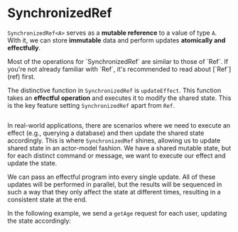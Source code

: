 
# SynchronizedRef

`SynchronizedRef<A>` serves as a **mutable reference** to a value of type `A`. With it, we can store **immutable** data and perform updates **atomically and effectfully**.

<Info>
  Most of the operations for `SynchronizedRef` are similar to those of `Ref`. If
  you're not already familiar with `Ref`, it's recommended to read about
  [`Ref`](ref) first.
</Info>

The distinctive function in `SynchronizedRef` is `updateEffect`. This function takes an **effectful operation** and executes it to modify the shared state. This is the key feature setting `SynchronizedRef` apart from `Ref`.

```ts file=<rootDir>/src/synchronizedref/example1.ts

```

In real-world applications, there are scenarios where we need to execute an effect (e.g., querying a database) and then update the shared state accordingly. This is where `SynchronizedRef` shines, allowing us to update shared state in an actor-model fashion. We have a shared mutable state, but for each distinct command or message, we want to execute our effect and update the state.

We can pass an effectful program into every single update. All of these updates will be performed in parallel, but the results will be sequenced in such a way that they only affect the state at different times, resulting in a consistent state at the end.

In the following example, we send a `getAge` request for each user, updating the state accordingly:

```ts file=<rootDir>/src/synchronizedref/example2.ts

```
